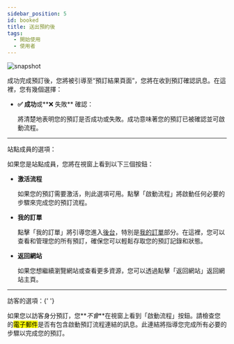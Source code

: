 ---
sidebar_position: 5
id: booked
title: 送出預約後
tags:
  - 開始使用
  - 使用者
---



<BrowserWindow url={url}>

![snapshot](../assets/user/booked.png)

</BrowserWindow>

成功完成預訂後，您將被引導至“預訂結果頁面”，您將在收到預訂確認訊息。在這裡，您有幾個選擇：

- **✅ 成功**或**❌ 失敗** 確認：

  將清楚地表明您的預訂是否成功或失敗。成功意味著您的預訂已被確認並可啟動流程。

---

<span class="site-user">站點成員</span>的選項：

如果您是站點成員，您將在視窗上看到以下三個按鈕：

- **激活流程**

  如果您的預訂需要激活，則此選項可用。點擊「啟動流程」將啟動任何必要的步驟來完成您的預訂流程。

- **我的訂單**

  點擊「我的訂單」將引導您進入[後台](../user/dashboard)，特別是[我的訂單](../user/dashboard/my-orders)部分。在這裡，您可以查看和管理您的所有預訂，確保您可以輕鬆存取您的預訂記錄和狀態。

- **返回網站**

  如果您想繼續瀏覽網站或查看更多資源，您可以透過點擊「返回網站」返回網站主頁。

---

<span class="guest">訪客</span>的選項：{' '}

如果您以訪客身分預訂，您**_不會_**在視窗上看到「啟動流程」按鈕。請檢查您的<mark>電子郵件</mark>是否有包含啟動預訂流程連結的訊息。此連結將指導您完成所有必要的步驟以完成您的預訂。
